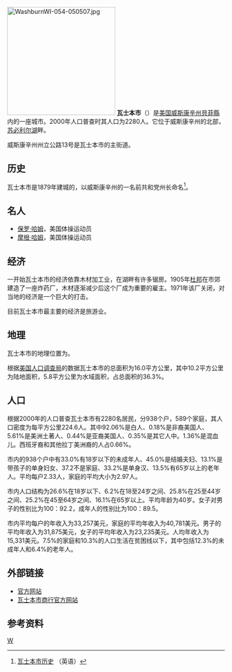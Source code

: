 {{Infobox Settlement
|official_name            = Washburn, Wisconsin
|settlement_type          = 城市
|nickname                 = 
|motto                    = 

<!-- Images -->
|image_skyline            = 
|imagesize                = 
|image_caption            = 
|image_flag               = 
|image_seal               = 

<!-- Maps -->
|image_map                = WIMap-doton-Washburn.png
|mapsize                  = 250px
|map_caption              = 瓦士本市的位置
|image_map1               = 
|mapsize1                 = 
|map_caption1             = 

<!-- Location -->
|subdivision_type         = 国家
|subdivision_name         = 美国
|subdivision_type1        = 州
|subdivision_name1        = 威斯康辛州
|subdivision_type2        = 县
|subdivision_name2        = 貝菲縣

<!-- Government -->
|government_footnotes     = 
|government_type          = 
|leader_title             = 
|leader_name              = 
|leader_title1            = 
|leader_name1             = 
|established_title        = 
|established_date         = 

<!-- Area -->
|unit_pref                = Imperial
|area_footnotes           = 
|area_magnitude           = 
|area_total_km2           = 16.0
|area_land_km2            = 10.2
|area_water_km2           = 5.8
|area_total_sq_mi         = 6.2
|area_land_sq_mi          = 3.9
|area_water_sq_mi         = 2.2

<!-- Population -->
|population_as_of         = 2000年
|population_footnotes     = 
|population_total         = 2280
|population_density_km2   = 224.5
|population_density_sq_mi = 581.5

<!-- General information -->
|timezone                 = 北美中部时区
|utc_offset               = -6
|timezone_DST             = CDT
|utc_offset_DST           = -5
|elevation_footnotes      = {{GR|3}}
|elevation_m              = 211
|elevation_ft             = 692
|latd = 46 |latm = 40 |lats = 26 |latNS = N
|longd = 90 |longm = 53 |longs = 52 |longEW = W

<!-- Area/postal codes & others -->
|postal_code_type         = 
|postal_code              = 
|area_code                = 
|blank_name               = 聯邦資料處理標準号码
|blank_info               = 55-83525{{GR|2}}
|blank1_name              = 地理名词信息系统编码
|blank1_info              = 1576230{{GR|3}}
|website                  = 
|footnotes                = 
}}
[[File:WashburnWI-054-050507.jpg|250px]]
'''瓦士本市'''（{{lang-en|'''Washburn'''}}）是[[美国|美国]][[威斯康辛州|威斯康辛州]][[貝菲縣|貝菲縣]]内的一座城市。2000年人口普查时其人口为2280人。它位于威斯康辛州的北部，[[苏必利尔湖|苏必利尔湖]]畔。

威斯康辛州州立公路13号是瓦士本市的主街道。

==历史==
瓦士本市是1879年建城的，以威斯康辛州的一名前共和党州长命名<ref>[http://cityofwashburn.org/history.htm 瓦士本市历史] {{webarchive|url=https://web.archive.org/web/20071123090416/http://www.cityofwashburn.org/history.htm |date=2007-11-23 }}（英语）</ref>。

==名人==
*[[保罗·哈姆|保罗·哈姆]]，美国体操运动员
*[[摩根·哈姆|摩根·哈姆]]，美国体操运动员

==经济==
一开始瓦士本市的经济依靠木材加工业，在湖畔有许多锯房。1905年[[杜邦|杜邦]]在市郊建造了一座炸药厂，木材逐渐减少后这个厂成为重要的雇主。1971年该厂关闭，对当地的经济是一个巨大的打击。

目前瓦士本市最主要的经济是旅游业。

==地理==
瓦士本市的地理位置为{{coord|46|40|26|N|90|53|51|W|type:city}}。

根据[[美国人口调查局|美国人口调查局]]的数据瓦士本市的总面积为16.0平方公里，其中10.2平方公里为陆地面积，5.8平方公里为水域面积，占总面积的36.3%。

==人口==
根据2000年的人口普查瓦士本市有2280名居民，分938个户，589个家庭，其人口密度为每平方公里224.6人。其中92.06%是白人、0.18%是非裔美国人、5.61%是美洲土著人、0.44%是亚裔美国人、0.35%是其它人中。1.36%是混血儿。西班牙裔和其他拉丁美洲裔的人占0.66%。

市内的938个户中有33.0%有18岁以下的未成年人、45.0%是结婚夫妇、13.1%是带孩子的单身妇女、37.2不是家庭、33.2%是单身汉、13.5%有65岁以上的老年人。平均每户2.33人，家庭的平均大小为2.97人。

市内人口结构为26.6%在18岁以下、6.2%在18至24岁之间、25.8%在25至44岁之间、25.2%在45至64岁之间、16.1%在65岁以上。平均年龄为40岁。女子对男子的性别比为100：92.2，成年人的性别比为100：89.5。

市内平均每户的年收入为33,257美元，家庭的平均年收入为40,781美元。男子的平均年收入为31,875美元，女子的平均年收入为23,235美元。人均年收入为15,331美元。7.5%的家庭和10.3%的人口生活在贫困线以下，其中包括12.3%的未成年人和6.4%的老年人。

==外部链接==
*[http://www.cityofwashburn.org 官方网站] {{Wayback|url=http://www.cityofwashburn.org/ |date=20210325083145 }}
*[http://www.washburnchamber.com 瓦士本市商行官方网站] {{Wayback|url=http://www.washburnchamber.com/ |date=20210420105910 }}

==参考资料==
{{Reflist}}

[[Category:威斯康辛州城市|W]]
